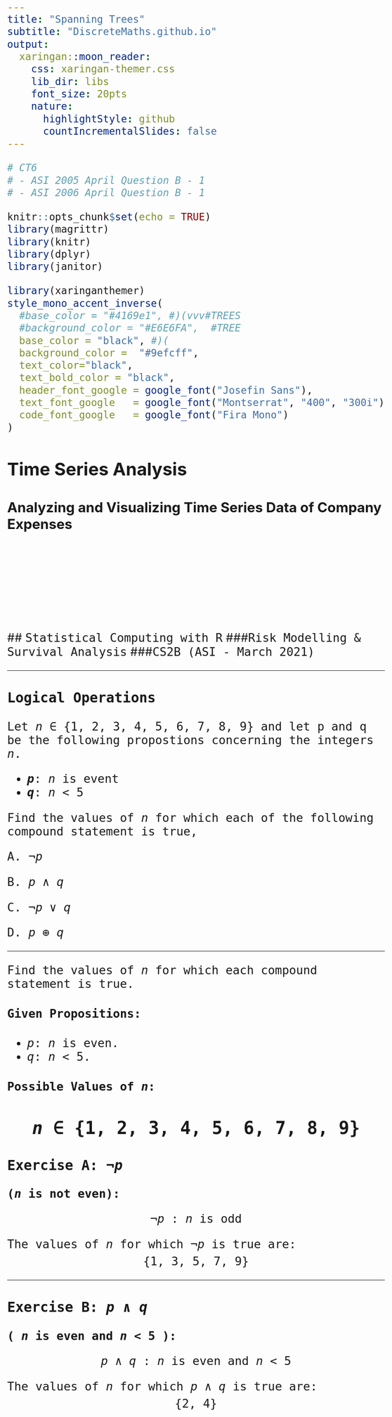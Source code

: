 ```yaml
---
title: "Spanning Trees"
subtitle: "DiscreteMaths.github.io"
output:
  xaringan::moon_reader:
    css: xaringan-themer.css
    lib_dir: libs
    font_size: 20pts
    nature:
      highlightStyle: github
      countIncrementalSlides: false
---
```


<style type="text/css">
  body{
  font-size: 20pt;
}
</style>

```r

# CT6 
# - ASI 2005 April Question B - 1
# - ASI 2006 April Question B - 1

```

```r
knitr::opts_chunk$set(echo = TRUE)
library(magrittr)
library(knitr)
library(dplyr)
library(janitor)


```

```r
library(xaringanthemer)
style_mono_accent_inverse(
  #base_color = "#4169e1", #)(vvv#TREES
  #background_color = "#E6E6FA",  #TREE
  base_color = "black", #)(
  background_color =  "#9efcff",
  text_color="black",
  text_bold_color = "black",
  header_font_google = google_font("Josefin Sans"),
  text_font_google   = google_font("Montserrat", "400", "300i"),
  code_font_google   = google_font("Fira Mono")
)
```
<style> 
  /* Hide page numbers */ .
  remark-slide-number { display: none; } 
</style>

## Time Series Analysis
### Analyzing and Visualizing Time Series Data of Company Expenses
<br><br><br><br><br><br>
## <tt>Statistical Computing with R</tt>
###<tt>Risk Modelling & Survival Analysis</tt>
###<tt>CS2B (ASI - March 2021)  

---

###  Logical Operations
Let $n \in \{1,2,3,4,5,6,7,8,9\}$ and let p and q be the following propostions concerning 
the integers $n$.


* ***p***: $n$ is event
* ***q***: $n<5$


Find the values of $n$ for which each of the following compound statement is true,

A. $\neg p$

B. $p \wedge q$

C. $\neg p \vee q$ 

D. $p \oplus q$

---


Find the values of $n$ for which each compound statement is true.

#### Given Propositions:

- $p$: $n$ is even.
- $q$: $n < 5$.

#### Possible Values of $n$:

$$n \in \{1, 2, 3, 4, 5,6, 7, 8, 9\}$$
---

### Exercise A: $\neg p$

**($n$ is not even):**

$$
\neg p: n \text{ is odd}
$$

The values of $n$ for which $\neg p$ is true are:
$$\{1, 3, 5, 7, 9\}$$

---

### Exercise B: $p \wedge q$ 

**( $n$ is even and $n < 5$ ):**

$$
p \wedge q: n \text{ is even and } n < 5
$$

The values of $n$ for which $p \wedge q$ is true are:
$$\{2, 4\}$$
